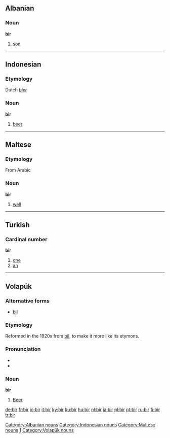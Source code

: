 ==Albanian==
===Noun===
'''bir'''

#[[son]]

[[Category:Albanian nouns]]


----

==Indonesian==
===Etymology===
Dutch ''[[bier]]''
===Noun===
'''bir'''

#[[beer]]

[[Category:Indonesian nouns]]

----

==Maltese==
===Etymology===
From Arabic
===Noun===
'''bir'''

#[[well]]

[[Category:Maltese nouns]]


----

==Turkish==
===Cardinal number===
'''bir'''

#[[one]]
#[[an]]

[[Category:Turkish cardinal numbers|1]]


----

==Volapük==
{{vo-noun|bad}}
===Alternative forms===
*[[bil#Volapük|bil]]

===Etymology===
Reformed in the 1920s from [[bil#Volapük|bil]], to make it more like its etymons.

===Pronunciation===
*{{IPA|/bir/}}
*{{SAMPA|/bir/}}

===Noun===
'''bir'''
#[[beer|Beer]]

[[Category:Volapük nouns]]

[[de:bir]]
[[fr:bir]]
[[io:bir]]
[[it:bir]]
[[ky:bir]]
[[ku:bir]]
[[hu:bir]]
[[nl:bir]]
[[ja:bir]]
[[pl:bir]]
[[pt:bir]]
[[ru:bir]]
[[fi:bir]]
[[tr:bir]]